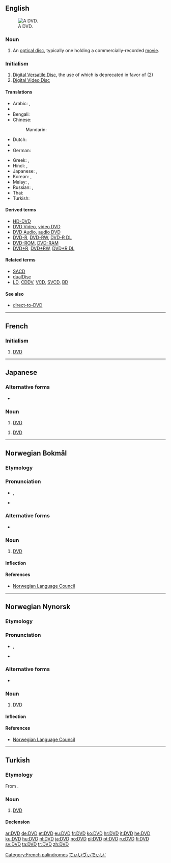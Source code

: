 {{also|dvd}}
==English==
[[Image:DVD-Video bottom-side.jpg|thumb|right|A DVD.]]

===Noun===
{{en-noun}}

# An [[optical disc]], typically one holding a commercially-recorded [[movie]].

===Initialism===
{{en-initialism}} {{pos_n}}

# [[w:DVD|Digital Versatile Disc]], the use of which is deprecated in favor of (2)
# [[w:DVD|Digital Video Disc]]

====Translations====
{{trans-top|DVD}}
* Arabic: {{t-|ar|دي في دي|m|tr=dii fii dii}}, {{t+|ar|DVD|m|tr=dii fii dii|sc=Latn}}
* {{trreq|Armenian}}
* Bengali: {{t-|bn|ডিভিডি|sc=Beng}}
* Chinese:
*: Mandarin: {{t|cmn|DVD|sc=Hani}}
* Dutch: {{t+|nl|dvd|m}}
* {{trreq|Georgian}}
* German: {{t+|de|DVD|f}}
{{trans-mid}}
* Greek: {{t-|el|ντιβιντί|tr=dividí}},  {{t-|el|DVD|tr=dividí|sc=Latn}}
* Hindi: {{t-|hi|डीवीडी|tr=ḍīvīḍī}},  {{t-|hi|DVD|tr=ḍīvīḍī|sc=Latn}}
* Japanese: {{t-|ja|ディーブイディー|tr=dībuidī}},  {{t+|ja|DVD|tr=dībuidī|sc=Latn}}
* Korean: {{t-|ko|디비디|tr=dibidi|sc=Hang}},  {{t+|ko|DVD|tr=dibidi|sc=Latn}}
* Malay: {{t-|ms|DVD}}, {{t-|ms|cakera video digital}}
* Russian: {{t-|ru|ди-ви-ди|m|tr=di-vi-dí}},  {{t+|ru|DVD|m|tr=di-vi-dí|sc=Latn}}
* Thai: {{t-|th|ดีวีดี|tr=dee-wee-dee}}
* Turkish: {{t+|tr|DVD}}
{{trans-bottom}}

====Derived terms====
* [[HD-DVD]]
* [[DVD Video]], [[video DVD]]
* [[DVD Audio]], [[audio DVD]]
* [[DVD-R]], [[DVD-RW]], [[DVD-R DL]]
* [[DVD-ROM]], [[DVD-RAM]]
* [[DVD+R]], [[DVD+RW]], [[DVD+R DL]]

====Related terms====
* [[SACD]]
* [[dualDisc]]
* [[LD]], [[CDDV]], [[VCD]], [[SVCD]], [[BD]]

====See also====
* [[direct-to-DVD]]

----

==French==
{{rfc|the "initialism" template is misused in non-English entries}}

===Initialism===
{{fr-noun|m}}

# {{initialism|lang=fr}} [[#English|DVD]]

[[Category:French palindromes]]

----

==Japanese==
{{rfc|the "initialism" template is misused in non-English entries}}

===Alternative forms===
* {{l|ja|ＤＶＤ}}

===Noun===
{{ja-noun|r|kata=ディーブイディー|hidx=てぃいぶぃでぃい'}}

# {{initialism|lang=ja|skey=てぃいヴぃでぃい'}} [[#English|DVD]]

{{ja-noun|r|kata=ディーヴィーディー|hidx=てぃいヴぃでぃい'}}
# {{initialism|lang=ja|skey=てぃいヴぃでぃい'}} [[#English|DVD]]

[[Category:Japanese abbreviations, acronyms and initialisms|てぃいヴぃでぃい']]

----

==Norwegian Bokmål==

===Etymology===
{{borrowing|en|DVD|lang=nb}}

===Pronunciation===
* {{IPA|/deːʋədeː/|lang=nb}}, {{X-SAMPA|/de:P@de:/|lang=nb}}
* {{rhymes|ədeː|lang=nb}}

===Alternative forms===
* {{term|dvd|lang=nb}}

===Noun===
{{head|nb|noun|g=m}}

# [[#English|DVD]]

====Inflection====
{{no-noun-infl|nb-class=m1|stem=DVD-}}

====References====
* [http://www.språkrådet.no/Sprakhjelp/Rettskriving_Ordboeker/Skriveregler_og_grammatikk/Forbokstavord/ Norwegian Language Council]

----

==Norwegian Nynorsk==

===Etymology===
{{borrowing|en|DVD|lang=nn}}

===Pronunciation===
* {{IPA|/deːʋədeː/|lang=nn}}, {{X-SAMPA|/de:P@de:/|lang=nn}}
* {{rhymes|ədeː|lang=nn}}

===Alternative forms===
* {{term|dvd|lang=nn}}

===Noun===
{{head|nn|noun|g=m}}

# [[#English|DVD]]

====Inflection====
{{no-noun-infl|nn-class=m1|stem=DVD-}}

====References====
* [http://www.språkrådet.no/Sprakhjelp/Rettskriving_Ordboeker/Skriveregler_og_grammatikk/Forbokstavord/ Norwegian Language Council]

----

==Turkish==

===Etymology===
From {{etyl|en|tr}} {{term|DVD}}.

===Noun===
{{tr-noun|DVD'yi|DVD'ler}}

# {{media|lang=tr}} [[DVD#English|DVD]]

====Declension====
{{tr-decl-noun
| [[DVD]] | [[DVDler]] / [[DVD'ler]]
| [[DVD'yi]] | [[DVDleri]] / [[DVD'leri]]
| [[DVD'ye]] | [[DVDlere]] / [[DVD'lere]]
| [[DVD'de]] | [[DVDlerde]] / [[DVD'lerde]]
| [[DVD'den]] | [[DVDlerden]] / [[DVD'lerden]]
| [[DVD'nin]] | [[DVDlerin]] / [[DVD'lerin]]
}}

[[ar:DVD]]
[[de:DVD]]
[[et:DVD]]
[[eu:DVD]]
[[fr:DVD]]
[[ko:DVD]]
[[hr:DVD]]
[[it:DVD]]
[[he:DVD]]
[[ku:DVD]]
[[hu:DVD]]
[[nl:DVD]]
[[ja:DVD]]
[[no:DVD]]
[[pl:DVD]]
[[pt:DVD]]
[[ru:DVD]]
[[fi:DVD]]
[[sv:DVD]]
[[ta:DVD]]
[[tr:DVD]]
[[zh:DVD]]